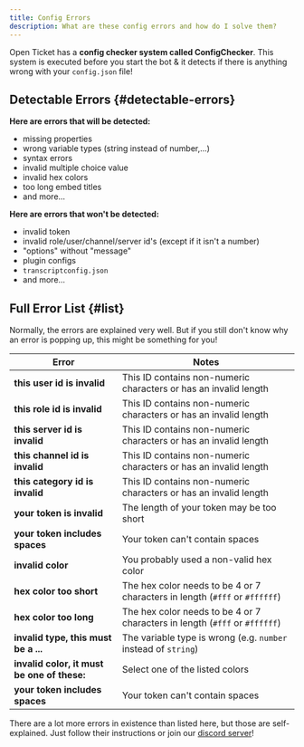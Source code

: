 ```yaml
---
title: Config Errors
description: What are these config errors and how do I solve them?
---
```


Open Ticket has a **config checker system called <ColorText color="blue">ConfigChecker</ColorText>**.
This system is executed before you start the bot & it detects if there is anything wrong with your `config.json` file!

<GoodImage src="/img/docs-v3/installation/console_checkerjs.png" size="80%"></GoodImage>

## Detectable Errors \{#detectable-errors}
**Here are <ColorText color="green">errors that will be detected</ColorText>:**
- missing properties
- wrong variable types (string instead of number,...)
- syntax errors
- invalid multiple choice value
- invalid hex colors
- too long embed titles
- and more...

**Here are <ColorText color="red">errors that won't be detected</ColorText>:**
- invalid token
- invalid role/user/channel/server id's (except if it isn't a number)
- "options" without "message"
- plugin configs
- `transcriptconfig.json`
- and more...

## Full Error List \{#list}
Normally, the errors are explained very well. But if you still don't know why an error is popping up, this might be something for you!

|Error                                         |Notes                                                                         |
|----------------------------------------------|------------------------------------------------------------------------------|
|**this user id is invalid**                   |This ID contains non-numeric characters or has an invalid length              |
|**this role id is invalid**                   |This ID contains non-numeric characters or has an invalid length              |
|**this server id is invalid**                 |This ID contains non-numeric characters or has an invalid length              |
|**this channel id is invalid**                |This ID contains non-numeric characters or has an invalid length              |
|**this category id is invalid**               |This ID contains non-numeric characters or has an invalid length              |
|**your token is invalid**                     |The length of your token may be too short                                     |
|**your token includes spaces**                |Your token can't contain spaces                                               |
|**invalid color**                             |You probably used a non-valid hex color                                       |
|**hex color too short**                       |The hex color needs to be 4 or 7 characters in length (`#fff` or `#ffffff`)   |
|**hex color too long**                        |The hex color needs to be 4 or 7 characters in length (`#fff` or `#ffffff`)   |
|**invalid type, this must be a ...**          |The variable type is wrong (e.g. `number` instead of `string`)                |
|**invalid color, it must be one of these:**   |Select one of the listed colors                                               |
|**your token includes spaces**                |Your token can't contain spaces                                               |

There are a lot more errors in existence than listed here, but those are self-explained. Just follow their instructions or join our [discord server](https://discord.dj-dj.be)!